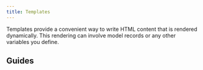 ```yaml
---
title: Templates
---
```



Templates provide a convenient way to write HTML content that is rendered dynamically. This rendering can involve model records or any other variables you define.

## Guides

<div className="row">
  <article key="introduction" className="col col--6">
    <DocCard item={{type: "link", href: "./templates/introduction", label: "Introduction", docId: "templates/introduction" }} />
  </article>
</div>
